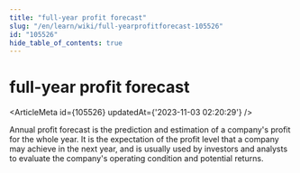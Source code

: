```yaml
---
title: "full-year profit forecast"
slug: "/en/learn/wiki/full-yearprofitforecast-105526"
id: "105526"
hide_table_of_contents: true
---
```



# full-year profit forecast

<ArticleMeta id={105526} updatedAt={'2023-11-03 02:20:29'} />
<div className='border-solid border-b border-t-0 my-4 border-[var(--ifm-color-gray-300)]' />

Annual profit forecast is the prediction and estimation of a company's profit for the whole year. It is the expectation of the profit level that a company may achieve in the next year, and is usually used by investors and analysts to evaluate the company's operating condition and potential returns.
